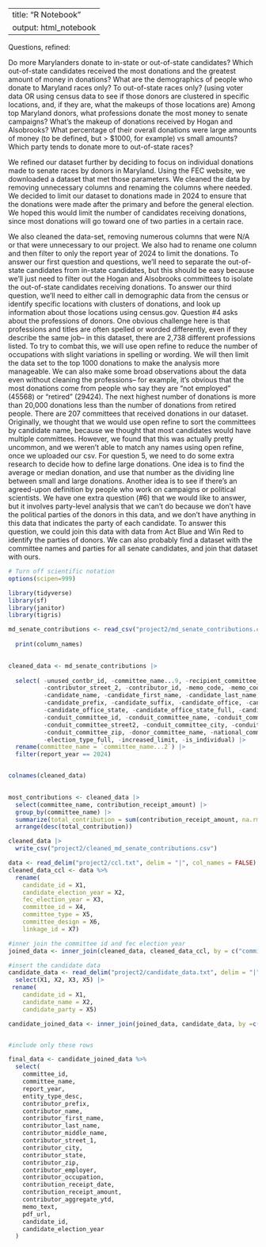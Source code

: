 
---
title: "R Notebook"
output: html_notebook
---

Questions, refined: 

Do more Marylanders donate to in-state or out-of-state candidates?
Which out-of-state candidates received the most donations and the greatest amount of money in donations?
What are the demographics of people who donate to Maryland races only? To out-of-state races only?  (using voter data OR using census data to see if those donors are clustered in specific locations, and, if they are, what the makeups of those locations are)
Among top Maryland donors, what professions donate the most money to senate campaigns? 
What’s the makeup of donations received by Hogan and Alsobrooks? What percentage of their overall donations were large amounts of money (to be defined, but > $1000, for example) vs small amounts?
Which party tends to donate more to out-of-state races?

We refined our dataset further by deciding to focus on individual donations made to senate races by donors in Maryland. Using the FEC website, we downloaded a dataset that met those parameters.  We cleaned the data by removing unnecessary columns and renaming the columns where needed.
We decided to limit our dataset to donations made in 2024 to ensure that the donations were made after the primary and before the general election. We hoped this would limit the number of candidates receiving donations, since most donations will go toward one of two parties in a certain race.

We also cleaned the data-set, removing numerous columns that were N/A or that were unnecessary to our project. We also had to rename one column and then filter to only the report year of 2024 to limit the donations. 
To answer our first question and questions, we’ll need to separate the out-of-state candidates from in-state candidates, but this should be easy because we’ll just need to filter out the Hogan and Alsobrooks committees to isolate the out-of-state candidates receiving donations. 
To answer our third question, we’ll need to either call in demographic data from the census or identify specific locations with clusters of donations, and look up information about those locations using census.gov.
Question #4 asks about the professions of donors. One obvious challenge here is  that professions and titles are often spelled or worded differently, even if they describe the same job-- in this dataset, there are  2,738 different professions listed. To try to combat this, we will use open refine to reduce the number of occupations  with slight variations in spelling or wording. We will then  limit the data set to the top 1000 donations to make the analysis more manageable. We can also make some broad observations about the data even without cleaning the professions-- for example, it’s obvious that the most donations come from people who say they are “not employed” (45568) or “retired” (29424). The next highest number of donations is more than 20,000 donations less than the number of donations from retired people. 
There are 207 committees that received donations in our dataset. Originally, we thought that we would use open refine to sort the committees by candidate name, because we thought that most candidates would have multiple committees. However, we found that this was actually pretty uncommon, and we weren’t able to match any names using open refine, once we uploaded our csv. 
For question 5, we need to do some extra research to decide how to define large donations. One idea is to find the average or median donation, and use that number as the dividing line between small and large donations. Another idea is to see if there’s an agreed-upon definition by people who work on campaigns  or political scientists.
We have one extra question (#6) that we would like to answer, but it involves party-level analysis that we can’t do because we don’t have the political parties of the donors in this data, and we don’t have anything in this data that indicates the party of each candidate. To answer this question, we could join this data with data from Act Blue and Win Red to identify the parties of donors. We can also probably find a dataset with the committee names and parties for all senate candidates, and join that dataset with ours.


```r
# Turn off scientific notation
options(scipen=999)

library(tidyverse)
library(sf)
library(janitor)
library(tigris)
```




```r
md_senate_contributions <- read_csv("project2/md_senate_contributions.csv") |>
  
  print(column_names)
  
```


```r
cleaned_data <- md_senate_contributions |>
  
  select( -unused_contbr_id, -committee_name...9, -recipient_committee_org_type, -contributor_suffix, 
          -contributor_street_2, -contributor_id, -memo_code, -memo_code_full, -candidate_id, 
          -candidate_name, -candidate_first_name, -candidate_last_name, -candidate_middle_name, 
          -candidate_prefix, -candidate_suffix, -candidate_office, -candidate_office_full, 
          -candidate_office_state, -candidate_office_state_full, -candidate_office_district, 
          -conduit_committee_id, -conduit_committee_name, -conduit_committee_street1, 
          -conduit_committee_street2, -conduit_committee_city, -conduit_committee_state, 
          -conduit_committee_zip, -donor_committee_name, -national_committee_nonfederal_account, 
          -election_type_full, -increased_limit, -is_individual) |>
  rename(committee_name = `committee_name...2`) |>
  filter(report_year == 2024)


colnames(cleaned_data)
  
```

```r
most_contributions <- cleaned_data |>
  select(committee_name, contribution_receipt_amount) |>
  group_by(committee_name) |>
  summarize(total_contribution = sum(contribution_receipt_amount, na.rm = TRUE)) |>
  arrange(desc(total_contribution)) 
```



```r
cleaned_data |>
  write_csv("project2/cleaned_md_senate_contributions.csv")
```


```r
data <- read_delim("project2/ccl.txt", delim = "|", col_names = FALSE)
cleaned_data_ccl <- data %>%
  rename(
    candidate_id = X1,
    candidate_election_year = X2, 
    fec_election_year = X3,
    committee_id = X4,
    committee_type = X5,
    committee_design = X6, 
    linkage_id = X7)

#inner join the committee id and fec election year 
joined_data <- inner_join(cleaned_data, cleaned_data_ccl, by = c("committee_id", "fec_election_year"))

#insert the candidate data
candidate_data <- read_delim("project2/candidate_data.txt", delim = "|", col_names = FALSE) %>%
  select(X1, X2, X3, X5) |> 
 rename(
    candidate_id = X1,
    candidate_name = X2, 
    candidate_party = X5)

candidate_joined_data <- inner_join(joined_data, candidate_data, by =c("candidate_id"))


#include only these rows 

final_data <- candidate_joined_data %>%
  select(
    committee_id,
    committee_name,
    report_year,
    entity_type_desc,
    contributor_prefix,
    contributor_name,
    contributor_first_name,
    contributor_last_name,
    contributor_middle_name,
    contributor_street_1,
    contributor_city,
    contributor_state,
    contributor_zip,
    contributor_employer,
    contributor_occupation,
    contribution_receipt_date,
    contribution_receipt_amount,
    contributor_aggregate_ytd,
    memo_text,
    pdf_url,
    candidate_id,
    candidate_election_year
  )
```
